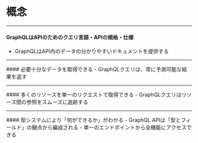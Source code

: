 # 概念
<hr />

#### GraphQLはAPIのためのクエリ言語・APIの規格・仕様
- GraphQLはAPI内のデータの分かりやすいドキュメントを提供する
<hr />
#### 必要十分なデータを取得できる
- GraphQLクエリは、常に予測可能な結果を返す
<hr />
#### 多くのリソースを単一のリクエストで取得できる
- GraphQLクエリはリソース間の参照をスムーズに追跡する
<hr />
#### 型システムにより「何ができるか」がわかる
- GraphQL APIは「型とフィールド」の観点から編成される
- 単一のエンドポイントから全機能にアクセスできる